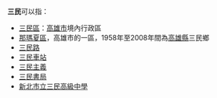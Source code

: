 '''三民'''可以指：
* [[三民區|三民區]]：[[高雄市|高雄市]]境內行政區
* [[那瑪夏區|那瑪夏區]]，高雄市的一區，1958年至2008年間為[[高雄縣|高雄縣]]三民鄉
* [[三民路|三民路]]
* [[三民車站|三民車站]]
* [[三民主義|三民主義]]
* [[三民書局|三民書局]]
* [[新北市立三民高級中學|新北市立三民高級中學]]
{{disambig|cat=二字亞洲相關消歧義}}